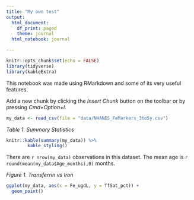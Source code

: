 ```yaml
---
title: "My own test"
output:
  html_document:
    df_print: paged
    theme: journal
  html_notebook: journal

---
```


```r
knitr::opts_chunk$set(echo = FALSE)
library(tidyverse)
library(kableExtra)

```

This notebook was made using RMarkdown and some of its very useful features. 

Add a new chunk by clicking the *Insert Chunk* button on the toolbar or by pressing *Cmd+Option+I*.

```r
my_data <- read_csv(file = "data/NHANES_FeMarkers_3to5y.csv")
```

*Table 1. Summary Statistics*
```r
knitr::kable(summary(my_data)) %>%
        kable_styling()
```
There are `r nrow(my_data)` observations in this dataset. The mean age is `r round(mean(my_data$Age_months),0)` months. 

*Figure 1. Transferrin vs Iron*  

```r
ggplot(my_data, aes(x = Fe_ugdL, y = TfSat_pct)) +
  geom_point()
```